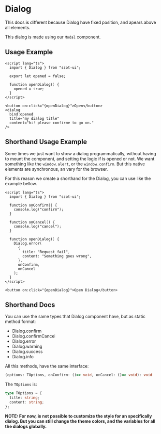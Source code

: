 
<Meta of={DialogStories} />

# Dialog

This docs is different because Dialog have fixed position, and apears above all elements.

This dialog is made using our `Modal` component.

<ArgTypes of={Dialog} />

## Usage Example

```tsx
<script lang="ts">
  import { Dialog } from "szot-ui";

  export let opened = false;

  function openDialog() {
    opened = true;
  }
</script>

<button on:click="{openDialog}">Open</button>
<dialog
  bind:opened
  title="my dialog title"
  content="hi! please confirme to go on."
/>
```

## Shorthand Usage Example

Some times we just want to show a dialog programmatically, without having to mount the component,
and setting the logic if is opened or not. We want something like the `window.alert`, or the
`window.confirm`. But this native elements are synchronous, an vary for the browser.

For this reason we create a shorthand for the Dialog, you can use like the example bellow.

```tsx
<script lang="ts">
  import { Dialog } from "szot-ui";

  function onConfirm() {
    console.log("confirm");
  }

  function onCancel() {
    console.log("cancel");
  }

  function openDialog() {
    Dialog.error(
      {
        title: "Request fail",
        content: "Something goes wrong",
      },
      onConfirm,
      onCancel
    );
  }
</script>

<button on:click="{openDialog}">Open Dialog</button>
```

## Shorthand Docs

You can use the same types that Dialog component have, but as static method format:

- Dialog.confirm
- Dialog.confirmCancel
- Dialog.error
- Dialog.warning
- Dialog.success
- Dialog.info

All this methods, have the same interface:

```typescript
(options: TOptions, onConfirm: ()=> void, onCancel: ()=> void): void
```

The `TOptions` is:

```typescript
type TOptions = {
  title: string;
  content: string;
};
```

**NOTE: For now, is not possible to customize the style for an specifically dialog. But you can
still change the theme colors, and the variables for all the dialogs globally.**
